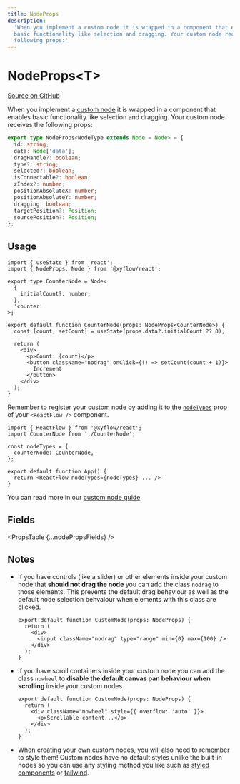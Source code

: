```yaml
---
title: NodeProps
description:
  'When you implement a custom node it is wrapped in a component that enables
  basic functionality like selection and dragging. Your custom node receives the
  following props:'
---
```



# NodeProps&lt;T>

[Source on GitHub](https://github.com/xyflow/xyflow/blob/main/packages/system/src/types/nodes.ts/#L89)

When you implement a [custom node](/learn/customization/custom-nodes) it is
wrapped in a component that enables basic functionality like selection and
dragging. Your custom node receives the following props:

```ts
export type NodeProps<NodeType extends Node = Node> = {
  id: string;
  data: Node['data'];
  dragHandle?: boolean;
  type?: string;
  selected?: boolean;
  isConnectable?: boolean;
  zIndex?: number;
  positionAbsoluteX: number;
  positionAbsoluteY: number;
  dragging: boolean;
  targetPosition?: Position;
  sourcePosition?: Position;
};
```

## Usage

```tsx
import { useState } from 'react';
import { NodeProps, Node } from '@xyflow/react';

export type CounterNode = Node<
  {
    initialCount?: number;
  },
  'counter'
>;

export default function CounterNode(props: NodeProps<CounterNode>) {
  const [count, setCount] = useState(props.data?.initialCount ?? 0);

  return (
    <div>
      <p>Count: {count}</p>
      <button className="nodrag" onClick={() => setCount(count + 1)}>
        Increment
      </button>
    </div>
  );
}
```

Remember to register your custom node by adding it to the
[`nodeTypes`](/api-reference/react-flow#nodetypes) prop of your
`<ReactFlow />` component.

```tsx
import { ReactFlow } from '@xyflow/react';
import CounterNode from './CounterNode';

const nodeTypes = {
  counterNode: CounterNode,
};

export default function App() {
  return <ReactFlow nodeTypes={nodeTypes} ... />
}
```

You can read more in our [custom node guide](/learn/customization/custom-nodes).

## Fields

<PropsTable {...nodePropsFields} />

## Notes

- If you have controls (like a slider) or other elements inside your custom node
  that **should not drag the node** you can add the class `nodrag` to those elements.
  This prevents the default drag behaviour as well as the default node selection
  behvaiour when elements with this class are clicked.

  ```tsx
  export default function CustomNode(props: NodeProps) {
    return (
      <div>
        <input className="nodrag" type="range" min={0} max={100} />
      </div>
    );
  }
  ```

- If you have scroll containers inside your custom node you can add the class
  `nowheel` to **disable the default canvas pan behaviour when scrolling** inside
  your custom nodes.

  ```tsx
  export default function CustomNode(props: NodeProps) {
    return (
      <div className="nowheel" style={{ overflow: 'auto' }}>
        <p>Scrollable content...</p>
      </div>
    );
  }
  ```

- When creating your own custom nodes, you will also need to remember to style
  them! Custom nodes have no default styles unlike the built-in nodes so you
  can use any styling method you like such as
  [styled components](/examples/styling/styled-components) or
  [tailwind](/examples/styling/tailwind).
